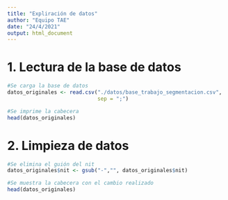 ```yaml
---
title: "Expliración de datos"
author: "Equipo TAE"
date: "24/4/2021"
output: html_document
---
```


# 1. Lectura de la base de datos

```r
#Se carga la base de datos
datos_originales <- read.csv("./datos/base_trabajo_segmentacion.csv",
                             sep = ";")

#Se imprime la cabecera
head(datos_originales)
```

# 2. Limpieza de datos
```r
#Se elimina el guión del nit
datos_originales$nit <- gsub("-","", datos_originales$nit)

#Se muestra la cabecera con el cambio realizado
head(datos_originales)
```


